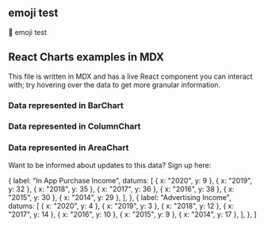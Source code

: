 
## emoji test

:link: emoji test

## React Charts examples in MDX

This file is written in MDX and has a live React component you can interact with; try hovering over the data to get more granular information.

### Data represented in BarChart

<figure style={{ height: 300 }}>
  <Chart
    data={data}
    series={{ type: "bar" }}
    axes={[
      { primary: true, type: "ordinal", position: "left" },
      { position: "bottom", type: "linear", stacked: true },
    ]}
    tooltip
  />
</figure>

### Data represented in ColumnChart

<figure style={{ height: 300 }}>
  <Chart
    data={data}
    series={{ type: "bar" }}
    axes={[
      { primary: true, type: "ordinal", position: "bottom" },
      { position: "left", type: "linear", stacked: false },
    ]}
    tooltip
  />
</figure>

### Data represented in AreaChart

<figure style={{ height: 300 }}>
  <Chart
    data={data}
    series={{ type: "bar" }}
    axes={[
      { primary: true, position: "bottom", type: "time" },
      { position: "left", type: "linear", stacked: true },
    ]}
    tooltip
  />
</figure>

Want to be informed about updates to this data? Sign up here:

<Form />

  {
    label: "In App Purchase Income",
    datums: [
      { x: "2020", y: 9 },
      { x: "2019", y: 32 },
      { x: "2018", y: 35 },
      { x: "2017", y: 36 },
      { x: "2016", y: 38 },
      { x: "2015", y: 30 },
      { x: "2014", y: 29 },
    ],
  },
  {
    label: "Advertising Income",
    datums: [
      { x: "2020", y: 4 },
      { x: "2019", y: 3 },
      { x: "2018", y: 12 },
      { x: "2017", y: 14 },
      { x: "2016", y: 10 },
      { x: "2015", y: 9 },
      { x: "2014", y: 17 },
    ],
  },
]
